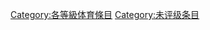 {{Articles by Quality| topic=体育|project=体育|format=toc}}
{{Wikipedia category}}
{{emptycat}}

[[Category:各等級体育條目|Category:各等級体育條目]]
[[Category:未评级条目|Category:未评级条目]]